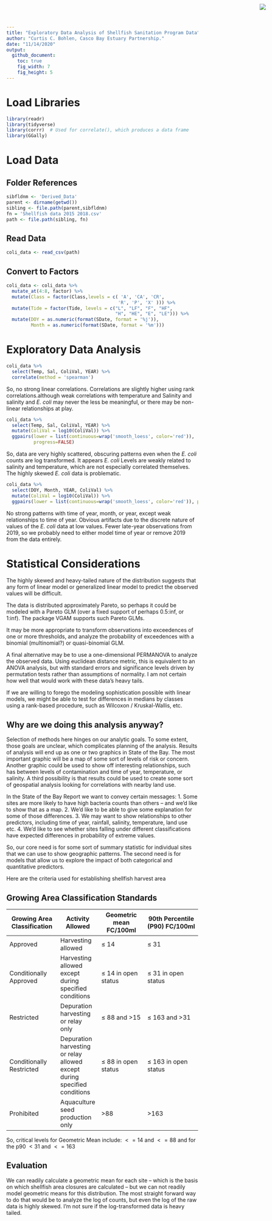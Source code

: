 ```yaml
---
title: "Exploratory Data Analysis of Shellfish Sanitation Program Data"
author: "Curtis C. Bohlen, Casco Bay Estuary Partnership."
date: "11/14/2020"
output:
  github_document:
    toc: true
    fig_width: 7
    fig_height: 5
---
```

<img
    src="https://www.cascobayestuary.org/wp-content/uploads/2014/04/logo_sm.jpg"
    style="position:absolute;top:10px;right:50px;" />



# Load Libraries
```r
library(readr)
library(tidyverse)
library(corrr)  # Used for correlate(), which produces a data frame
library(GGally)
```

# Load Data
## Folder References
```r
sibfldnm <- 'Derived_Data'
parent <- dirname(getwd())
sibling <- file.path(parent,sibfldnm)
fn = 'Shellfish data 2015 2018.csv'
path <- file.path(sibling, fn)
```

## Read Data
```r
coli_data <- read_csv(path)
```

## Convert to Factors
```r
coli_data <- coli_data %>%
  mutate_at(4:8, factor) %>%
  mutate(Class = factor(Class,levels = c( 'A', 'CA', 'CR',
                                         'R', 'P', 'X' ))) %>%
  mutate(Tide = factor(Tide, levels = c("L", "LF", "F", "HF",
                                        "H", "HE", "E", "LE"))) %>%
  mutate(DOY = as.numeric(format(SDate, format = '%j')),
         Month = as.numeric(format(SDate, format = '%m')))
```

# Exploratory Data Analysis
```r
coli_data %>% 
  select(Temp, Sal, ColiVal, YEAR) %>%
  correlate(method = 'spearman')
```

So, no strong linear correlations.  Correlations are slightly higher using rank
correlations.although weak correlations with  temperature and Salinity and
salinity and *E. coli* may never the less be meaningful, or there may be non-linear
relationships at play.

```r
coli_data %>% 
  select(Temp, Sal, ColiVal, YEAR) %>%
  mutate(ColiVal = log10(ColiVal)) %>%
  ggpairs(lower = list(continuous=wrap('smooth_loess', color='red')),
          progress=FALSE)
```

So, data are very highly scattered, obscuring patterns even when the *E. coli*
counts are log transformed. It appears *E. coli* Levels are weakly related to
salinity and temperature, which are not especially correlated themselves.  The
highly skewed *E. coli* data is problematic.

```r
coli_data %>%
  select(DOY, Month, YEAR, ColiVal) %>%
  mutate(ColiVal = log10(ColiVal)) %>%
  ggpairs(lower = list(continuous=wrap('smooth_loess', color='red')), progress=FALSE) 
```

No strong  patterns with time of year, month, or year, except weak relationships
to time of year. Obvious artifacts due to the discrete nature of values of the
*E. coli* data at low values. Fewer late-year observations from 2019, so we
probably need to either model time of year or remove 2019 from the data
entirely.

# Statistical Considerations
The highly skewed and heavy-tailed nature of the distribution suggests that any
form of linear model or generalized linear model to predict the observed values
will be difficult.

The data is distributed approximately Pareto, so perhaps it could be modeled
with a Pareto GLM (over a fixed support of perhaps 0.5:inf, or 1:inf). The
package VGAM supports such Pareto GLMs.

It may be more appropriate to transform observations into exceedences of one or
more thresholds, and analyze the probability of exceedences with a binomial
(multinomial?) or quasi-binomial GLM.

A final alternative may be to use a one-dimensional PERMANOVA to analyze the
observed data. Using euclidean distance metric, this is equivalent to an ANOVA
analysis, but with standard errors and significance levels driven by permutation
tests rather than assumptions of normality.  I am not certain how well that 
would work with these data's heavy tails.

If we are willing to forego the modeling sophistication possible with linear
models, we might be able to test for differences in medians by classes using a
rank-based procedure, such as Wilcoxon / Kruskal-Wallis, etc.

## Why are we doing this analysis anyway?
Selection of methods here hinges on our analytic goals. To some extent, those
goals are unclear, which complicates planning of the analysis. Results of
analysis will end up as one or two graphics in State of the Bay.  The most
important graphic will be a map of some sort of levels of risk or concern.
Another graphic could be used to show off interesting relationships, such has
between levels of contamination and time of year, temperature, or salinity.  A
third possibility is that results could be used to create some sort of
geospatial analysis looking for correlations with nearby land use.

In the State of the Bay Report we want to convey certain messages:
1. Some sites are more likely to have high bacteria counts than others -- and
   we'd like to show that as a map.
2. We'd like to be able to give some explanation for some of those differences.
3. We may want to show relationships to other predictors, including time of
   year, rainfall, salinity, temperature, land use etc.
4. We'd like to see whether sites falling under different classifications have
   expected differences in probability of extreme values.

So, our core need is for some sort of summary statistic for individual sites
that we can use to show geographic patterns.  The second need is for models that
allow us to explore the impact of both categorical and quantitative predictors.

Here are the criteria used for establishing shellfish harvest area

## Growing Area Classification Standards
Growing Area Classification | Activity Allowed |	Geometric mean FC/100ml	| 90th Percentile (P90) FC/100ml
----------------------------|------------------|--------------------------|-------------------------------
Approved	               | Harvesting allowed	                                                      | ≤ 14	              | ≤ 31
Conditionally Approved	 | Harvesting allowed except during specified conditions	                  | ≤ 14 in open status	| ≤ 31 in open status
Restricted	             | Depuration harvesting or relay only	                                    | ≤ 88 and >15	      | ≤ 163 and >31
Conditionally Restricted |Depuration harvesting or relay allowed except during specified conditions	| ≤ 88 in open status	| ≤ 163 in open status
Prohibited	             | Aquaculture seed production only	                                        | >88	                |>163

So, critical levels for Geometric Mean include:
$<=14$ and  $<= 88$
and for the p90
$< 31$ and $<= 163$

## Evaluation
We can readily calculate a geometric mean for each site -- which is the basis on
which shellfish area closures are calculated -- but we can not readily model
geometric means for this distribution.  The most straight forward way to do that
would be to analyze the log of counts, but even the log of the raw data is
highly skewed.  I'm not sure if the log-transformed data is heavy tailed.




